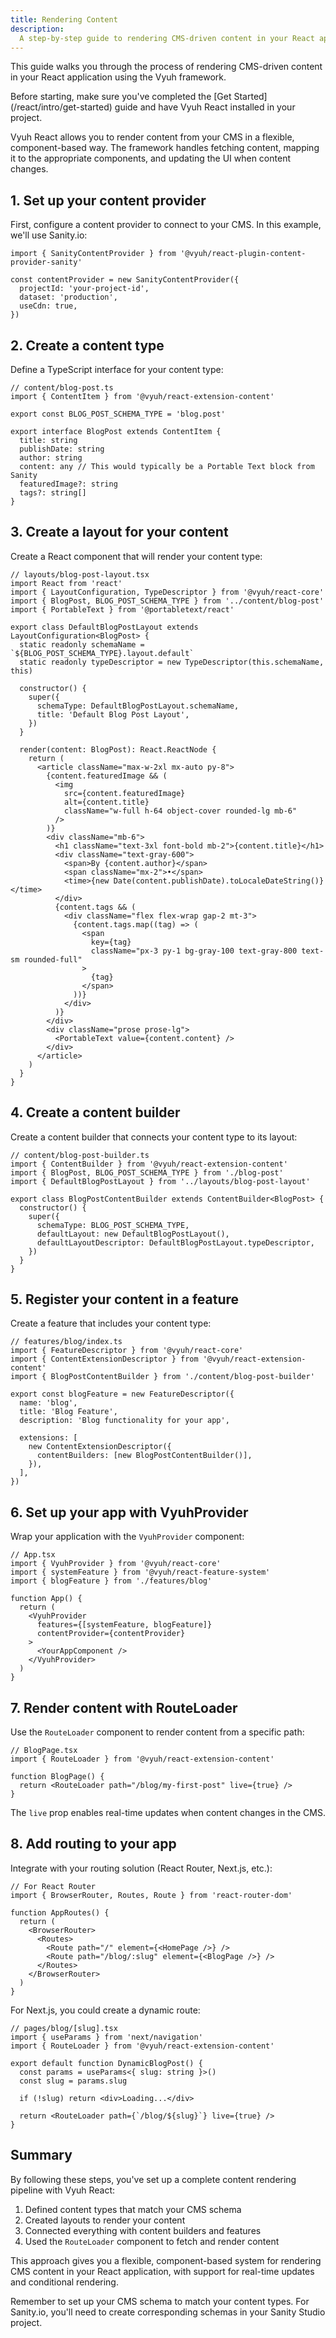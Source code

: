 ```yaml
---
title: Rendering Content
description:
  A step-by-step guide to rendering CMS-driven content in your React application
---
```



This guide walks you through the process of rendering CMS-driven content in your
React application using the Vyuh framework.

<Aside type="tip">
  Before starting, make sure you've completed the [Get
  Started](/react/intro/get-started) guide and have Vyuh React installed in your
  project.
</Aside>

Vyuh React allows you to render content from your CMS in a flexible,
component-based way. The framework handles fetching content, mapping it to the
appropriate components, and updating the UI when content changes.

## 1. Set up your content provider

First, configure a content provider to connect to your CMS. In this example,
we'll use Sanity.io:

```tsx
import { SanityContentProvider } from '@vyuh/react-plugin-content-provider-sanity'

const contentProvider = new SanityContentProvider({
  projectId: 'your-project-id',
  dataset: 'production',
  useCdn: true,
})
```

## 2. Create a content type

Define a TypeScript interface for your content type:

```tsx
// content/blog-post.ts
import { ContentItem } from '@vyuh/react-extension-content'

export const BLOG_POST_SCHEMA_TYPE = 'blog.post'

export interface BlogPost extends ContentItem {
  title: string
  publishDate: string
  author: string
  content: any // This would typically be a Portable Text block from Sanity
  featuredImage?: string
  tags?: string[]
}
```

## 3. Create a layout for your content

Create a React component that will render your content type:

```tsx
// layouts/blog-post-layout.tsx
import React from 'react'
import { LayoutConfiguration, TypeDescriptor } from '@vyuh/react-core'
import { BlogPost, BLOG_POST_SCHEMA_TYPE } from '../content/blog-post'
import { PortableText } from '@portabletext/react'

export class DefaultBlogPostLayout extends LayoutConfiguration<BlogPost> {
  static readonly schemaName = `${BLOG_POST_SCHEMA_TYPE}.layout.default`
  static readonly typeDescriptor = new TypeDescriptor(this.schemaName, this)

  constructor() {
    super({
      schemaType: DefaultBlogPostLayout.schemaName,
      title: 'Default Blog Post Layout',
    })
  }

  render(content: BlogPost): React.ReactNode {
    return (
      <article className="max-w-2xl mx-auto py-8">
        {content.featuredImage && (
          <img
            src={content.featuredImage}
            alt={content.title}
            className="w-full h-64 object-cover rounded-lg mb-6"
          />
        )}
        <div className="mb-6">
          <h1 className="text-3xl font-bold mb-2">{content.title}</h1>
          <div className="text-gray-600">
            <span>By {content.author}</span>
            <span className="mx-2">•</span>
            <time>{new Date(content.publishDate).toLocaleDateString()}</time>
          </div>
          {content.tags && (
            <div className="flex flex-wrap gap-2 mt-3">
              {content.tags.map((tag) => (
                <span
                  key={tag}
                  className="px-3 py-1 bg-gray-100 text-gray-800 text-sm rounded-full"
                >
                  {tag}
                </span>
              ))}
            </div>
          )}
        </div>
        <div className="prose prose-lg">
          <PortableText value={content.content} />
        </div>
      </article>
    )
  }
}
```

## 4. Create a content builder

Create a content builder that connects your content type to its layout:

```tsx
// content/blog-post-builder.ts
import { ContentBuilder } from '@vyuh/react-extension-content'
import { BlogPost, BLOG_POST_SCHEMA_TYPE } from './blog-post'
import { DefaultBlogPostLayout } from '../layouts/blog-post-layout'

export class BlogPostContentBuilder extends ContentBuilder<BlogPost> {
  constructor() {
    super({
      schemaType: BLOG_POST_SCHEMA_TYPE,
      defaultLayout: new DefaultBlogPostLayout(),
      defaultLayoutDescriptor: DefaultBlogPostLayout.typeDescriptor,
    })
  }
}
```

## 5. Register your content in a feature

Create a feature that includes your content type:

```tsx
// features/blog/index.ts
import { FeatureDescriptor } from '@vyuh/react-core'
import { ContentExtensionDescriptor } from '@vyuh/react-extension-content'
import { BlogPostContentBuilder } from './content/blog-post-builder'

export const blogFeature = new FeatureDescriptor({
  name: 'blog',
  title: 'Blog Feature',
  description: 'Blog functionality for your app',

  extensions: [
    new ContentExtensionDescriptor({
      contentBuilders: [new BlogPostContentBuilder()],
    }),
  ],
})
```

## 6. Set up your app with VyuhProvider

Wrap your application with the `VyuhProvider` component:

```tsx
// App.tsx
import { VyuhProvider } from '@vyuh/react-core'
import { systemFeature } from '@vyuh/react-feature-system'
import { blogFeature } from './features/blog'

function App() {
  return (
    <VyuhProvider
      features={[systemFeature, blogFeature]}
      contentProvider={contentProvider}
    >
      <YourAppComponent />
    </VyuhProvider>
  )
}
```

## 7. Render content with RouteLoader

Use the `RouteLoader` component to render content from a specific path:

```tsx
// BlogPage.tsx
import { RouteLoader } from '@vyuh/react-extension-content'

function BlogPage() {
  return <RouteLoader path="/blog/my-first-post" live={true} />
}
```

The `live` prop enables real-time updates when content changes in the CMS.

## 8. Add routing to your app

Integrate with your routing solution (React Router, Next.js, etc.):

```tsx
// For React Router
import { BrowserRouter, Routes, Route } from 'react-router-dom'

function AppRoutes() {
  return (
    <BrowserRouter>
      <Routes>
        <Route path="/" element={<HomePage />} />
        <Route path="/blog/:slug" element={<BlogPage />} />
      </Routes>
    </BrowserRouter>
  )
}
```

For Next.js, you could create a dynamic route:

```tsx
// pages/blog/[slug].tsx
import { useParams } from 'next/navigation'
import { RouteLoader } from '@vyuh/react-extension-content'

export default function DynamicBlogPost() {
  const params = useParams<{ slug: string }>()
  const slug = params.slug

  if (!slug) return <div>Loading...</div>

  return <RouteLoader path={`/blog/${slug}`} live={true} />
}
```

## Summary

By following these steps, you've set up a complete content rendering pipeline
with Vyuh React:

1. Defined content types that match your CMS schema
2. Created layouts to render your content
3. Connected everything with content builders and features
4. Used the `RouteLoader` component to fetch and render content

This approach gives you a flexible, component-based system for rendering CMS
content in your React application, with support for real-time updates and
conditional rendering.

<Aside type="note">
  Remember to set up your CMS schema to match your content types. For Sanity.io,
  you'll need to create corresponding schemas in your Sanity Studio project.
</Aside>
